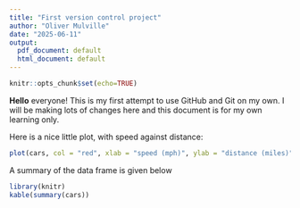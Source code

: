 ```yaml
---
title: "First version control project"
author: "Oliver Mulville"
date: "2025-06-11"
output:
  pdf_document: default
  html_document: default
---
```


```r
knitr::opts_chunk$set(echo=TRUE)
```


**Hello** everyone! This is my first attempt to use GitHub and Git on my own. I will be making lots of changes here and this document is for my own learning only.

Here is a nice little plot, with speed against distance:

```r
plot(cars, col = "red", xlab = "speed (mph)", ylab = "distance (miles)")
```

A summary of the data frame is given below

```r
library(knitr)
kable(summary(cars))
```
